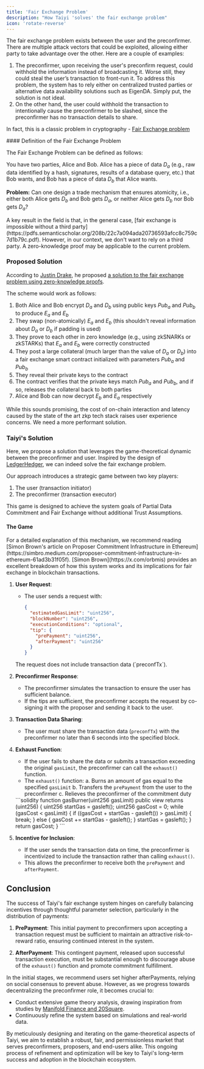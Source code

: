 ```yaml
---
title: 'Fair Exchange Problem'
description: "How Taiyi 'solves' the fair exchange problem"
icon: 'rotate-reverse'
---
```


The fair exchange problem exists between the user and the preconfirmer. There are multiple attack vectors that could be exploited, allowing either party to take advantage over the other. Here are a couple of examples:

1. The preconfirmer, upon receiving the user's preconfirm request, could withhold the information instead of broadcasting it. Worse still, they could steal the user’s transaction to front-run it. To address this problem, the system has to rely either on centralized trusted parties or alternative data availability solutions such as EigenDA. Simply put, the solution is not ideal.
2. On the other hand, the user could withhold the transaction to intentionally cause the preconfirmer to be slashed, since the preconfirmer has no transaction details to share.

In fact, this is a classic problem in cryptography -  [Fair Exchange problem](https://scholar.google.co.uk/scholar?hl=en&as_sdt=0%2C5&q=fair+exchange&btnG=)

<Note>
#### Definition of the Fair Exchange Problem

The Fair Exchange Problem can be defined as follows:

You have two parties, Alice and Bob. Alice has a piece of data $D_a$ (e.g., raw data identified by a hash, signatures, results of a database query, etc.) that Bob wants, and Bob has a piece of data $D_b$ that Alice wants.

**Problem:**
Can one design a trade mechanism that ensures atomicity, i.e., either both Alice gets $D_b$ and Bob gets $D_a$, or neither Alice gets $D_b$ nor Bob gets $D_a$?

</Note>
A key result in the field is that, in the general case, [fair exchange is impossible without a third party](https://pdfs.semanticscholar.org/208b/22c7a094ada20736593afcc8c759c7d1b79c.pdf). However, in our context, we don't want to rely on a third party. A zero-knowledge proof may be applicable to the current problem.

### Proposed Solution 

According to [Justin Drake](https://twitter.com/jedru), he proposed [a solution to the fair exchange problem using zero-knowledge proofs](https://ethresear.ch/t/fair-exchange-without-a-trusted-third-party/255).

The scheme would work as follows:

1. Both Alice and Bob encrypt $D_a$ and $D_b$ using public keys $Pub_a$ and $Pub_b$ to produce $E_a$ and $E_b$
2. They swap (non-atomically) $E_a$ and $E_b$ (this shouldn't reveal information about $D_a$ or $D_b$ if padding is used)
3. They prove to each other in zero knowledge (e.g., using zkSNARKs or zkSTARKs) that $E_a$ and $E_b$ were correctly constructed
4. They post a large collateral (much larger than the value of $D_a$ or $D_b$) into a fair exchange smart contract initialized with parameters $Pub_a$ and $Pub_b$
5. They reveal their private keys to the contract
6. The contract verifies that the private keys match $Pub_a$ and $Pub_b$, and if so, releases the collateral back to both parties
7. Alice and Bob can now decrypt $E_b$ and $E_a$ respectively

While this sounds promising, the cost of on-chain interaction and latency caused by the state of the art zkp tech stack raises user experience concerns. We need a more performant solution.

### Taiyi's Solution

Here, we propose a solution that leverages the game-theoretical dynamic between the preconfirmer and user. Inspired by the design of [LedgerHedger](https://eprint.iacr.org/2022/056), we can indeed solve the fair exchange problem.

Our approach introduces a strategic game between two key players:
1. The user (transaction initiator)
2. The preconfirmer (transaction executor)

This game is designed to achieve the system goals of Partial Data Commitment and Fair Exchange without additional Trust Assumptions.


#### The Game 

<Note>
For a detailed explanation of this mechanism, we recommend reading [Simon Brown's article on Proposer Commitment Infrastructure in Ethereum](https://simbro.medium.com/proposer-commitment-infrastructure-in-ethereum-61ad3b31f05f). [Simon Brown](https://x.com/orbmis) provides an excellent breakdown of how this system works and its implications for fair exchange in blockchain transactions.
</Note>



1. **User Request**:
   - The user sends a request with:
     ```json
     {
       "estimatedGasLimit": "uint256",
       "blockNumber": "uint256",
       "executionConditions": "optional",
       "tip": {
         "prePayment": "uint256",
         "afterPayment": "uint256"
       }
     }
     ```
   <Note>
   The request does not include transaction data (`preconfTx`).
   </Note>

2. **Preconfirmer Response**:
   - The preconfirmer simulates the transaction to ensure the user has sufficient balance.
   - If the tips are sufficient, the preconfirmer accepts the request by co-signing it with the proposer and sending it back to the user.

3. **Transaction Data Sharing**:
   - The user must share the transaction data (`preconfTx`) with the preconfirmer no later than 6 seconds into the specified block.

4. **Exhaust Function**:
   - If the user fails to share the data or submits a transaction exceeding the original `gasLimit`, the preconfirmer can call the `exhaust()` function.
   - The `exhaust()` function:
     a. Burns an amount of gas equal to the specified `gasLimit`
     b. Transfers the `prePayment` from the user to the preconfirmer
     c. Relieves the preconfirmer of the commitment duty
    <Accordion title="Sample Implementation of gasBurner Function">
    ```solidity
    function gasBurner(uint256 gasLimit) public view returns (uint256) {
            uint256 startGas = gasleft();
            uint256 gasCost = 0;
            while (gasCost < gasLimit) {
                if ((gasCost + startGas - gasleft()) > gasLimit) {
                    break;
                } else {
                    gasCost += startGas - gasleft();
                }
                startGas = gasleft();
            }
            return gasCost;
    }
    ```
    </Accordion>

5. **Incentive for Inclusion**:
   - If the user sends the transaction data on time, the preconfirmer is incentivized to include the transaction rather than calling `exhaust()`.
   - This allows the preconfirmer to receive both the `prePayment` and `afterPayment`.

## Conclusion

The success of Taiyi's fair exchange system hinges on carefully balancing incentives through thoughtful parameter selection, particularly in the distribution of payments:

1. **PrePayment**: This initial payment to preconfirmers upon accepting a transaction request must be sufficient to maintain an attractive risk-to-reward ratio, ensuring continued interest in the system.

2. **AfterPayment**: This contingent payment, released upon successful transaction execution, must be substantial enough to discourage abuse of the `exhaust()` function and promote commitment fulfillment.

In the initial stages, we recommend users set higher afterPayments, relying on social consensus to prevent abuse. However, as we progress towards decentralizing the preconfirmer role, it becomes crucial to:

- Conduct extensive game theory analysis, drawing inspiration from studies by [Manifold Finance and 20Square](https://github.com/20squares/manifold-finance).
- Continuously refine the system based on simulations and real-world data.

By meticulously designing and iterating on the game-theoretical aspects of Taiyi, we aim to establish a robust, fair, and permissionless market that serves preconfirmers, proposers, and end-users alike. This ongoing process of refinement and optimization will be key to Taiyi's long-term success and adoption in the blockchain ecosystem.
